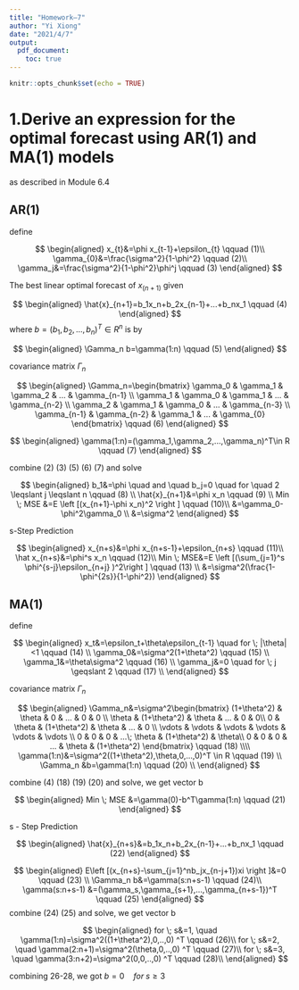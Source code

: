 ```yaml
---
title: "Homework–7"
author: "Yi Xiong"
date: "2021/4/7"
output: 
  pdf_document:
    toc: true
---
```


```r
knitr::opts_chunk$set(echo = TRUE)
```

# 1.Derive an expression for the optimal forecast using AR(1) and MA(1) models 
as described in Module 6.4 

## AR(1)

define

$$
\begin{aligned}
x_{t}&=\phi x_{t-1}+\epsilon_{t} \qquad (1)\\
\gamma_{0}&=\frac{\sigma^2}{1-\phi^2} \qquad (2)\\
\gamma_j&=\frac{\sigma^2}{1-\phi^2}\phi^j \qquad (3)
\end{aligned}	
$$

The best linear optimal forecast of $x_(n+1)$ given

$$
\begin{aligned}
\hat{x}_{n+1}=b_1x_n+b_2x_{n-1}+...+b_nx_1 \qquad (4)
\end{aligned}	
$$
where $b = (b_1, b_2, . . . , b_n)^T\in R^n$ is by

$$
\begin{aligned}
\Gamma_n b=\gamma(1:n) \qquad (5)
\end{aligned}	
$$

covariance matrix $\Gamma_n$

$$
\begin{aligned}
\Gamma_n=\begin{bmatrix}
 \gamma_0 & \gamma_1 & \gamma_2 & ... & \gamma_{n-1} \\ 
 \gamma_1 & \gamma_0 & \gamma_1 & ... & \gamma_{n-2} \\ 
 \gamma_2 & \gamma_1 & \gamma_0 & ... & \gamma_{n-3} \\ 
 \gamma_{n-1} & \gamma_{n-2} & \gamma_1 & ... & \gamma_{0} 
\end{bmatrix} \qquad (6)
\end{aligned}	
$$

$$
\begin{aligned}
\gamma(1:n)=(\gamma_1,\gamma_2,...,\gamma_n)^T\in R \qquad (7)
\end{aligned}	
$$

combine (2) (3) (5) (6) (7) and solve

$$
\begin{aligned}
b_1&=\phi \quad and \quad b_j=0 \quad 
  for \quad 2 \leqslant j \leqslant n \qquad (8) \\
\hat{x}_{n+1}&=\phi x_n \qquad (9) \\
Min \; MSE &=E \left [(x_{n+1}-\phi x_n)^2  \right ] \qquad (10)\\
&=\gamma_0-\phi^2\gamma_0 \\
&=\sigma^2
\end{aligned}	
$$

s-Step Prediction 

$$
\begin{aligned}
x_{n+s}&=\phi x_{n+s-1}+\epsilon_{n+s} \qquad (11)\\
\hat x_{n+s}&=\phi^s x_n \qquad (12)\\
Min \; MSE&=E \left [(\sum_{j=1}^s \phi^{s-j}\epsilon_{n+j} )^2\right ] \qquad (13) \\
&=\sigma^2(\frac{1-\phi^{2s}}{1-\phi^2})
\end{aligned}	
$$

## MA(1)

define

$$
\begin{aligned}
x_t&=\epsilon_t+\theta\epsilon_{t-1} \quad for \; |\theta| <1 \qquad (14) \\
\gamma_0&=\sigma^2(1+\theta^2) \qquad (15) \\
\gamma_1&=\theta\sigma^2 \qquad (16) \\
\gamma_j&=0 \quad for \; j \geqslant 2 \qquad (17) \\
\end{aligned}	
$$

covariance matrix $\Gamma_n$

$$
\begin{aligned}
\Gamma_n&=\sigma^2\begin{bmatrix}
(1+\theta^2) & \theta & 0 & ... & 0 & 0 \\ 
 \theta & (1+\theta^2) & \theta & ... & 0 & 0\\ 
0 & \theta & (1+\theta^2) & \theta & ... & 0 \\ 
\vdots  & \vdots  & \vdots  & \vdots  & \vdots  & \vdots \\ 
0 & 0 & 0 & ...\; \theta & (1+\theta^2) & \theta\\ 
0 & 0 & 0 & ... & \theta & (1+\theta^2)
\end{bmatrix} \qquad (18) \\\\
\gamma(1:n)&=\sigma^2((1+\theta^2),\theta,0,...,0)^T \in R \qquad (19) \\
\Gamma_n &b=\gamma(1:n) \qquad (20) \\
\end{aligned}	
$$

combine (4) (18) (19) (20) and solve, we get vector b

$$
\begin{aligned}
Min \; MSE &=\gamma(0)-b^T\gamma(1:n) \qquad (21)
\end{aligned}	
$$

s - Step Prediction

$$
\begin{aligned}
\hat{x}_{n+s}&=b_1x_n+b_2x_{n-1}+...+b_nx_1 \qquad (22)
\end{aligned}	
$$

$$
\begin{aligned}
E\left [(x_{n+s}-\sum_{j=1}^nb_jx_{n-j+1})xi  \right ]&=0 \qquad (23) \\
\Gamma_n b&=\gamma(s:n+s-1) \qquad (24)\\
\gamma(s:n+s-1) &=(\gamma_s,\gamma_{s+1},...,\gamma_{n+s-1})^T \qquad (25)
\end{aligned}	
$$
combine (24) (25) and solve, we get vector b

$$
\begin{aligned}
for \; s&=1, \quad \gamma(1:n)=\sigma^2((1+\theta^2),0,..,0) ^T  \qquad (26)\\
for \; s&=2, \quad \gamma(2:n+1)=\sigma^2(\theta,0,..,0) ^T \qquad (27)\\
for \; s&=3, \quad \gamma(3:n+2)=\sigma^2(0,0,..,0) ^T \qquad (28)\\
\end{aligned}	
$$

combining 26-28, we got $b=0 \quad for \; s\geq 3$

